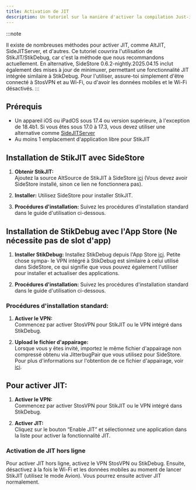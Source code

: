 ```yaml
---
title: Activation de JIT
description: Un tutoriel sur la manière d'activer la compilation Just-in-Time (JIT) pour les applications qui en ont besoin.
---
```


:::note

Il existe de nombreuses méthodes pour activer JIT, comme AltJIT, SideJITServer, et d'autres. Ce tutoriel couvrira l'utilisation de StikJIT/StikDebug, car c'est la méthode que nous recommandons actuellement. En alternative, SideStore 0.6.2-nightly.2025.04.15 inclut également des mises à jour de minimuxer, permettant une fonctionnalité JIT intégrée similaire à StikDebug. Pour l'utiliser, assure-toi simplement d'être connecté à StosVPN et au Wi-Fi, ou d'avoir les données mobiles et le Wi-Fi désactivés.
:::

## Prérequis
* Un appareil iOS ou iPadOS sous 17.4 ou version supérieure, à l'exception de 18.4b1. Si vous êtes sous 17.0 à 17.3, vous devez utiliser une alternative comme [SideJITServer](https://github.com/nythepegasus/SideJITServer)
* Au moins 1 emplacement d'application libre pour StikJIT

## Installation de StikJIT avec SideStore
   
1. **Obtenir StikJIT:**  
   Ajoutez la source AltSource de StikJIT à SideStore [ici](sidestore://source?url=https://raw.githubusercontent.com/StephenDev0/StikJIT/refs/heads/main/repo.json) (Vous devez avoir SideStore installé, sinon ce lien ne fonctionnera pas).
   
2. **Installer:**
   Utilisez SideStore pour installer StikJIT.

3. **Procédures d'installation:**
   Suivez les procédures d'installation standard dans le guide d'utilisation ci-dessous.

## Installation de StikDebug avec l'App Store (Ne nécessite pas de slot d'app)

1. **Installer StikDebug:**
   Installez StikDebug depuis l'App Store [ici](https://apps.apple.com/us/app/stikdebug/id6744045754). Petite chose sympa- le VPN intégré à StikDebug est similaire à celui utilisé dans SideStore, ce qui signifie que vous pouvez également l'utiliser pour installer et actualiser des applications.

2. **Procédures d'installation:**
   Suivez les procédures d'installation standard dans le guide d'utilisation ci-dessous.

### Procédures d'installation standard:

1. **Activer le VPN:**  
   Commencez par activer StosVPN pour StikJIT ou le VPN intégré dans StikDebug.

2. **Upload le fichier d'appairage:**  
   Lorsque vous y êtes invité, importez le même fichier d'appairage non compressé obtenu via JitterbugPair que vous utilisez pour SideStore. Pour plus d'informations sur l'obtention de ce fichier d'appairage, voir [ici](/docs/installation/pairing-file).

## Pour activer JIT:

1. **Activer le VPN:**  
   Commencez par activer StosVPN pour StikJIT ou le VPN intégré dans StikDebug.
   
2. **Activer JIT:**  
   Cliquez sur le bouton “Enable JIT” et sélectionnez une application dans la liste pour activer la fonctionnalité JIT.

### Activation de JIT hors ligne
Pour activer JIT hors ligne, activez le VPN StosVPN ou StikDebug. Ensuite, désactivez à la fois le Wi-Fi et les données mobiles au moment de lancer StikJIT (utilisez le mode Avion). Vous pourrez ensuite activer JIT normalement.
